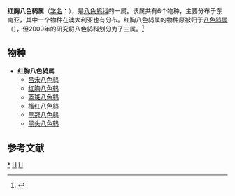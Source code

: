 {{Automatic taxobox
| taxon = Erythropitta
| authority = Bonaparte, 1854
| image = Pitta granatina gránátpitta.jpg
| image_caption = [[榴红八色鸫|榴红八色鸫]]
| subdivision_ranks = [[物种|种]]
| subdivision = 
见正文
}}

'''红胸八色鸫属'''（[[学名|学名]]：{{lang|la|''Erythropitta''}}），是[[八色鸫科|八色鸫科]]的一属。该属共有6个物种，主要分布于东南亚，其中一个物种在澳大利亚也有分布。红胸八色鸫属的物种原被归于[[八色鸫属|八色鸫属]]（{{lang|la|''Pitta''}}），但2009年的研究将八色鸫科划分为了三属。<ref name ="Irestedt">{{cite journal|url=http://www.nrm.se/download/18.72ab64ef10e51a5c8f4800047/Irestedt+et+al+OW+suboscines.pdf|author=Irestedt, M., Ohlson, J. I., Zuccon, D., Källersjö, M. & Ericson, P. G. P. |year=2006 |title= Nuclear DNA from old collections of avian study skins reveals the evolutionary history of the Old World suboscines (Aves: Passeriformes)|journal=Zoologica Scripta |volume=35 |pages= 567–580|doi=10.1111/j.1463-6409.2006.00249.x}}</ref>

== 物种 ==
*'''红胸八色鸫属 {{lang|la|''Erythropitta''}}'''
** [[吕宋八色鸫|吕宋八色鸫]] {{lang|la|''Erythropitta kochi''}}
** [[红胸八色鸫|红胸八色鸫]] {{lang|la|''Erythropitta erythrogaster''}}
** [[蓝斑八色鸫|蓝斑八色鸫]] {{lang|la|''Erythropitta arcuata''}}
** [[榴红八色鸫|榴红八色鸫]] {{lang|la|''Erythropitta granatina''}}
** [[黑冠八色鸫|黑冠八色鸫]] {{lang|la|''Erythropitta venusta''}}
** [[黑头八色鸫|黑头八色鸫]] {{lang|la|''Erythropitta ussheri''}}

== 参考文献 ==
{{Reflist}}
{{taxonbar}}

[[Category:红胸八色鸫属|*]]
[[Category:八色鸫科|H]]
[[Category:1854年描述的分类群|H]]